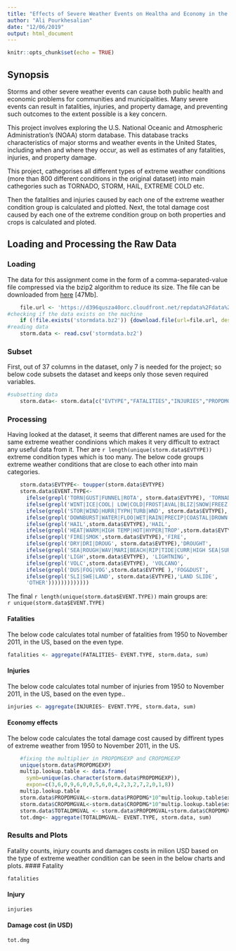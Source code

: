 ```yaml
---
title: "Effects of Severe Weather Events on Healtha and Economy in the US"
author: "Ali Pourkhesalian"
date: "12/06/2019"
output: html_document
---
```


```r
knitr::opts_chunk$set(echo = TRUE)
```


## Synopsis
Storms and other severe weather events can cause both public health and economic problems for communities and municipalities. Many severe events can result in fatalities, injuries, and property damage, and preventing such outcomes to the extent possible is a key concern.  

This project involves exploring the U.S. National Oceanic and Atmospheric Administration's (NOAA) storm database. This database tracks characteristics of major storms and weather events in the United States, including when and where they occur, as well as estimates of any fatalities, injuries, and property damage. 

This project, cathegorises all different types of extreme weather conditions (more than 800 different conditions in the original dataset) into main cathegories such as TORNADO, STORM, HAIL, EXTREME COLD etc.  

Then the fatalities and injuries caused by each one of the extreme weather condition group is calculated and plotted.
Next, the total damage cost caused by each one of the extreme condition group on both properties and crops is calculated and ploted.


## Loading and Processing the Raw Data

### Loading
The data for this assignment come in the form of a comma-separated-value file compressed via the bzip2 algorithm to reduce its size. The file can be downloaded from [here](https://d396qusza40orc.cloudfront.net/repdata%2Fdata%2FStormData.csv.bz2) [47Mb].  

```r
    file.url <- 'https://d396qusza40orc.cloudfront.net/repdata%2Fdata%2FStormData.csv.bz2'
#checking if the data exists on the machine
    if (!file.exists('stormdata.bz2')) {download.file(url=file.url, destfile = 'stormdata.bz2')}
#reading data
    storm.data <- read.csv('stormdata.bz2')
```
### Subset 
First, out of 37 columns in the dataset, only 7 is needed for the project; so below code subsets the dataset and keeps only those seven required variables.  
```r
#subsetting data
    storm.data<- storm.data[c("EVTYPE","FATALITIES","INJURIES","PROPDMG", "PROPDMGEXP","CROPDMG","CROPDMGEXP")]
```
### Processing
Having looked at the dataset, it seems that different names are used for the same extreme weather condinions which makes it very difficult to extract any useful data from it. Ther are `r length(unique(storm.data$EVTYPE))`  extreme condition types which is too many. The below code groups extreme weather conditions that are close to each other into main categories.  

```r
    
    storm.data$EVTYPE<- toupper(storm.data$EVTYPE)
    storm.data$EVENT.TYPE<-
      ifelse(grepl('TORN|GUST|FUNNEL|ROTA', storm.data$EVTYPE), 'TORNADO',
      ifelse(grepl('WINT|ICE|COOL| LOW|COLD|FROST|AVAL|BLIZ|SNOW|FREEZ|FROZ|LOW TEMP|HYPOTH|ICY', storm.data$EVTYPE),'EXTREME WINTER',
      ifelse(grepl('STOR|WIND|HURR|TYPH|TURB|WND', storm.data$EVTYPE), 'STORM',
      ifelse(grepl('DOWNBURST|WATER|FLOO|WET|RAIN|PRECIP|COASTAL|DROWN|TSU|DAM|SHOW|SPOUT|FLD',storm.data$EVTYPE),'FLOOD',
      ifelse(grepl('HAIL',storm.data$EVTYPE),'HAIL',
      ifelse(grepl('HEAT|WARM|HIGH TEMP|HOT|HYPER|TROP',storm.data$EVTYPE),'EXCESS HEAT',
      ifelse(grepl('FIRE|SMOK',storm.data$EVTYPE),'FIRE',
      ifelse(grepl('DRY|DRI|DROUG', storm.data$EVTYPE),'DROUGHT',
      ifelse(grepl('SEA|ROUGH|WAV|MARI|BEACH|RIP|TIDE|CURR|HIGH SEA|SURF|DROW',storm.data$EVTYPE),'SEA AND OCEAN',
      ifelse(grepl('LIGH',storm.data$EVTYPE), 'LIGHTNING',
      ifelse(grepl('VOLC',storm.data$EVTYPE), 'VOLCANO',
      ifelse(grepl('DUS|FOG|VOG',storm.data$EVTYPE ),'FOG&DUST',
      ifelse(grepl('SLI|SWE|LAND', storm.data$EVTYPE),'LAND SLIDE',
      'OTHER'))))))))))))) 

```
The final `r length(unique(storm.data$EVENT.TYPE))` main groups are:  
`r unique(storm.data$EVENT.TYPE)`  

#### Fatalities
The below code calculates total number of fatalities from 1950 to November 2011, in the US, based on the even type.
```r
fatalities <- aggregate(FATALITIES~ EVENT.TYPE, storm.data, sum)

```

#### Injuries  
The below code calculates total number of injuries from 1950 to November 2011, in the US, based on the even type..  
```r
injuries <- aggregate(INJURIES~ EVENT.TYPE, storm.data, sum)

```
#### Economy effects
The below code calculates the total damage cost caused by diffirent types of extreme weather from 1950 to November 2011, in the US.

```r
    #fixing the multiplier in PROPDMGEXP and CROPDMGEXP
    unique(storm.data$PROPDMGEXP)
    multip.lookup.table <- data.frame(
      symb=unique(as.character(storm.data$PROPDMGEXP)),
      expon=c(3,6,0,9,6,0,0,5,6,0,4,2,3,2,7,2,0,1,8))
    multip.lookup.table
    storm.data$PROPDMGVAL<-storm.data$PROPDMG*10^multip.lookup.table$expon[match(storm.data$PROPDMGEXP, multip.lookup.table$symb)]
    storm.data$CROPDMGVAL<-storm.data$CROPDMG*10^multip.lookup.table$expon[match(storm.data$CROPDMGEXP, multip.lookup.table$symb)]
    storm.data$TOTALDMGVAL <- storm.data$PROPDMGVAL+storm.data$CROPDMGVAL
    tot.dmg<- aggregate(TOTALDMGVAL~ EVENT.TYPE, storm.data, sum)
```

### Results and Plots

Fatality counts, injury counts and damages costs in milion USD based on the type of extreme weather condition can be seen in the below charts and plots.
#### Fatality
```r
fatalities

```
#### Injury
```r
injuries

```
#### Damage cost (in USD)
```r
tot.dmg
```